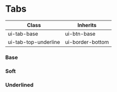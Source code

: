 
<Meta of={TabsStories} />

# Tabs

| Class                | Inherits         |
| -------------------- | ---------------- |
| ui-tab-base          | ui-btn-base      |
| ui-tab-top-underline | ui-border-bottom |

### Base

<Canvas withToolbar of={TabsStories.TabsBase} />

### Soft

<Canvas withToolbar of={TabsStories.TabsSoft} />

### Underlined

<Canvas withToolbar of={TabsStories.TabsUnderlined} />
